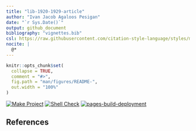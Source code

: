 ```yaml
---
title: "lib-1920-1929-article"
author: "Ivan Jacob Agaloos Pesigan"
date: "`r Sys.Date()`"
output: github_document
bibliography: "vignettes.bib"
csl: https://raw.githubusercontent.com/citation-style-language/styles/master/apa.csl
nocite: |
  @*
---
```


<!-- README.md is generated from .setup/readme/README.Rmd. Please edit that file -->

```r
knitr::opts_chunk$set(
  collapse = TRUE,
  comment = "#>",
  fig.path = "man/figures/README-",
  out.width = "100%"
)
```

<!-- badges: start -->
[![Make Project](https://github.com/ijapesigan/lib-1920-1929-article/actions/workflows/make.yml/badge.svg)](https://github.com/ijapesigan/lib-1920-1929-article/actions/workflows/make.yml)
[![Shell Check](https://github.com/ijapesigan/lib-1920-1929-article/actions/workflows/shellcheck.yml/badge.svg)](https://github.com/ijapesigan/lib-1920-1929-article/actions/workflows/shellcheck.yml)
[![pages-build-deployment](https://github.com/ijapesigan/lib-1920-1929-article/actions/workflows/pages/pages-build-deployment/badge.svg)](https://github.com/ijapesigan/lib-1920-1929-article/actions/workflows/pages/pages-build-deployment)
<!-- badges: end -->

## References
